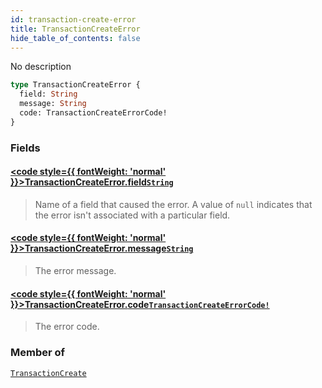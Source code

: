 ```yaml
---
id: transaction-create-error
title: TransactionCreateError
hide_table_of_contents: false
---
```








No description

```graphql
type TransactionCreateError {
  field: String
  message: String
  code: TransactionCreateErrorCode!
}
```


### Fields

#### [<code style={{ fontWeight: 'normal' }}>TransactionCreateError.<b>field</b></code>](#)<Bullet />[`String`](../../../developer/api-reference/scalars/string) <Badge class="secondary" text="scalar"/>
> Name of a field that caused the error. A value of `null` indicates that the error isn't associated with a particular field.
> 

#### [<code style={{ fontWeight: 'normal' }}>TransactionCreateError.<b>message</b></code>](#)<Bullet />[`String`](../../../developer/api-reference/scalars/string) <Badge class="secondary" text="scalar"/>
> The error message.
> 

#### [<code style={{ fontWeight: 'normal' }}>TransactionCreateError.<b>code</b></code>](#)<Bullet />[`TransactionCreateErrorCode!`](../../../developer/api-reference/enums/transaction-create-error-code) <Badge class="secondary" text="non-null"/> <Badge class="secondary" text="enum"/>
> The error code.
> 



### Member of

[`TransactionCreate`](../../../developer/api-reference/objects/transaction-create)  <Badge class="secondary" text="object"/>



